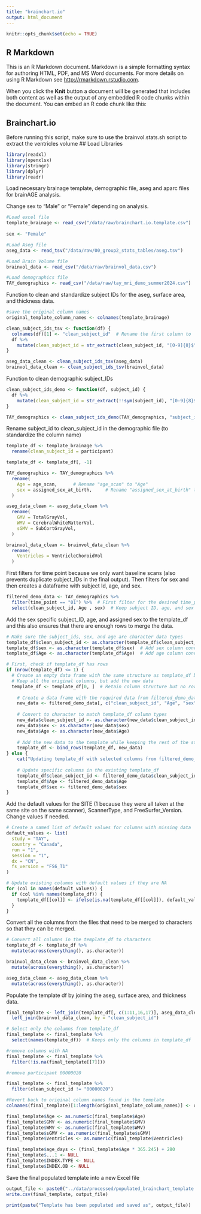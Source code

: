 ```yaml
---
title: "brainchart.io"
output: html_document
---
```


```r
knitr::opts_chunk$set(echo = TRUE)
```

## R Markdown

This is an R Markdown document. Markdown is a simple formatting syntax for authoring HTML, PDF, and MS Word documents. For more details on using R Markdown see <http://rmarkdown.rstudio.com>.

When you click the **Knit** button a document will be generated that includes both content as well as the output of any embedded R code chunks within the document. You can embed an R code chunk like this:

## Brainchart.io

Before running this script, make sure to use the brainvol.stats.sh script to extract the ventricles volume
## Load Libraries

```r
library(readxl)
library(openxlsx)
library(stringr)
library(dplyr)
library(readr)
```

Load necessary brainage template, demographic file, aseg and aparc files for brainAGE analysis. 

Change sex to "Male" or "Female" depending on analysis.

```r

#Load excel file
template_brainage <- read_csv("/data/raw/brainchart.io.template.csv")
                                
sex <- "Female"

#Load Aseg file
aseg_data <- read_tsv("/data/raw/00_group2_stats_tables/aseg.tsv")

#Load Brain Volume file
brainvol_data <- read_csv("/data/raw/brainvol_data.csv")

#Load demographics file
TAY_demographics <- read_csv("/data/raw/tay_mri_demo_summer2024.csv")

```
Function to clean and standardize subject IDs for the aseg, surface area, and thickness data. 

```r
#save the original column names
original_template_column_names <- colnames(template_brainage)

clean_subject_ids_tsv <- function(df) {
  colnames(df)[1] <- "clean_subject_id"  # Rename the first column to 'clean_subject_id'
  df %>%
    mutate(clean_subject_id = str_extract(clean_subject_id, "[0-9]{8}$"))  # Extract the last 8 digits of subject IDs
}

aseg_data_clean <- clean_subject_ids_tsv(aseg_data)
brainvol_data_clean <- clean_subject_ids_tsv(brainvol_data)
```

Function to clean demographic subject_IDs

```r
clean_subject_ids_demo <- function(df, subject_id) {
  df %>%
    mutate(clean_subject_id = str_extract(!!sym(subject_id), "[0-9]{8}$"))
}

TAY_demographics <- clean_subject_ids_demo(TAY_demographics, "subject_id")

```

Rename subject_id to clean_subject_id in the demographic file (to standardize the column name)

```r
template_df <- template_brainage %>%
  rename(clean_subject_id = participant)

template_df <- template_df[, -1]
```

```r
TAY_demographics <- TAY_demographics %>%
  rename(
    Age = age_scan,      # Rename "age_scan" to "Age"
    sex = assigned_sex_at_birth,     # Rename "assigned_sex_at_birth" to "Sex"
  )

```

```r
aseg_data_clean <- aseg_data_clean %>%
  rename(
    GMV = TotalGrayVol,      
    WMV = CerebralWhiteMatterVol, 
    sGMV = SubCortGrayVol,
  )

```

```r
brainvol_data_clean <- brainvol_data_clean %>%
  rename(
    Ventricles = VentricleChoroidVol
  )
```

First filters for time point because we only want baseline scans (also prevents duplicate subject_IDs in the final output). Then filters for sex and then creates a dataframe with subject Id, age, and sex. 

```r

filtered_demo_data <- TAY_demographics %>%
  filter(time_point == "01") %>%  # First filter for the desired time_point 
  select(clean_subject_id, Age , sex)  # Keep subject ID, age, and sex for merging

```

Add the sex specific subject_ID, age, and assigned sex to the template_df and this also ensures that there are enough rows to merge the data. 

```r

# Make sure the subject_ids, sex, and age are character data types
template_df$clean_subject_id <- as.character(template_df$clean_subject_id)
template_df$sex <- as.character(template_df$sex)  # Add sex column conversion
template_df$Age <- as.character(template_df$Age)  # Add age column conversion

# First, check if template_df has rows
if (nrow(template_df) <= 1) {
  # Create an empty data frame with the same structure as template_df but add the subject IDs and age
  # Keep all the original columns, but add the new data
  template_df <- template_df[0, ]  # Retain column structure but no rows
  
    # Create a data frame with the required data from filtered_demo_data
    new_data <- filtered_demo_data[, c("clean_subject_id", "Age", "sex")]
    
    # Convert to character to match template_df column types
    new_data$clean_subject_id <- as.character(new_data$clean_subject_id)
    new_data$sex <- as.character(new_data$sex)
    new_data$Age <- as.character(new_data$Age)
    
    # Add the new data to the template while keeping the rest of the structure intact
    template_df <- bind_rows(template_df, new_data)
} else {
    cat("Updating template_df with selected columns from filtered_demo_data...\n")
    
    # Update specific columns in the existing template_df
    template_df$clean_subject_id <- filtered_demo_data$clean_subject_id
    template_df$Age <- filtered_demo_data$Age
    template_df$sex <- filtered_demo_data$sex
}
```

Add the default values for the SITE (1 because they were all taken at the same site on the same scanner), ScannerType, and FreeSurfer_Version. Change values if needed. 

```r

# Create a named list of default values for columns with missing data
default_values <- list(
  study = "TAY",
  country = "Canada",
  run = "1",
  session = "1",
  dx = "CN",
  fs_version = "FS6_T1"
)

# Update existing columns with default values if they are NA
for (col in names(default_values)) {
  if (col %in% names(template_df)) {
    template_df[[col]] <- ifelse(is.na(template_df[[col]]), default_values[[col]], template_df[[col]])
  }
}
```

Convert all the columns from the files that need to be merged to characters so that they can be merged.

```r

# Convert all columns in the template_df to characters
template_df <- template_df %>%
  mutate(across(everything(), as.character))

brainvol_data_clean <- brainvol_data_clean %>%
  mutate(across(everything(), as.character))

aseg_data_clean <- aseg_data_clean %>%
  mutate(across(everything(), as.character))

```

Populate the template df by joining the aseg, surface area, and thickness data. 

```r
final_template <- left_join(template_df[, c(1:11,16,17)], aseg_data_clean, by = "clean_subject_id") %>%  
  left_join(brainvol_data_clean, by = "clean_subject_id")

# Select only the columns from template_df
final_template <- final_template %>%
  select(names(template_df))  # Keeps only the columns in template_df  

#remove columns with NA
final_template <- final_template %>%
  filter(!is.na(final_template[[7]]))

#remove participant 00000020

final_template <- final_template %>%
  filter(clean_subject_id != "00000020")

#Revert back to original column names found in the template
colnames(final_template)[1:length(original_template_column_names)] <- original_template_column_names

```

```r
final_template$Age <- as.numeric(final_template$Age)
final_template$GMV <- as.numeric(final_template$GMV)
final_template$WMV <- as.numeric(final_template$WMV)
final_template$sGMV <- as.numeric(final_template$sGMV)
final_template$Ventricles <- as.numeric(final_template$Ventricles)

final_template$age_days <- (final_template$Age * 365.245) + 280
final_template$...1 <- NULL
final_template$INDEX.TYPE <- NULL
final_template$INDEX.OB <- NULL
```


Save the final populated template into a new Excel file

```r

output_file <- paste0("../data/processed/populated_brainchart_template.csv")
write.csv(final_template, output_file)

print(paste("Template has been populated and saved as", output_file))
```
